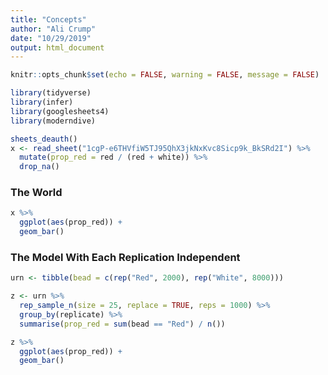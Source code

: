 ```yaml
---
title: "Concepts"
author: "Ali Crump"
date: "10/29/2019"
output: html_document
---
```


```r
knitr::opts_chunk$set(echo = FALSE, warning = FALSE, message = FALSE)

library(tidyverse)
library(infer)
library(googlesheets4)
library(moderndive)
```


```r
sheets_deauth()
x <- read_sheet("1cgP-e6THVfiW5TJ95QhX3jkNxKvc8Sicp9k_BkSRd2I") %>% 
  mutate(prop_red = red / (red + white)) %>% 
  drop_na()
```

### The World
```r
x %>% 
  ggplot(aes(prop_red)) +
  geom_bar()

```

### The Model With Each Replication Independent
```r
urn <- tibble(bead = c(rep("Red", 2000), rep("White", 8000))) 

z <- urn %>%
  rep_sample_n(size = 25, replace = TRUE, reps = 1000) %>%
  group_by(replicate) %>%
  summarise(prop_red = sum(bead == "Red") / n()) 

z %>%
  ggplot(aes(prop_red)) +
  geom_bar()
```





